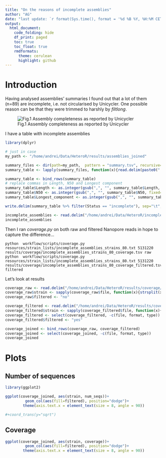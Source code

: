```yaml
---
title: "On the reasons of incomplete assemblies"
author: "AG"
date: "last update: `r format(Sys.time(), format = '%d %B %Y, %H:%M CET')`"
output:
  html_document:
    code_folding: hide
    df_print: paged
    toc: true
    toc_float: true
    rmdformats:
      theme: cerulean
      highlight: github
---
```


# Introduction

Having analysed assemblies' summaries I found out that a lot of them (n=89) are incomplete, i.e. not circularised by Unicycler.
One possible reason can be that they were trimmed to harshly by *filtlong*.

![Fig.1 Assembly completeness as reported by Unicycler](../images/assembly_completeness_barplot.png)

I have a table with incomplete assemblies
```r
library(dplyr)

# just in case
my_path <- "/home/andrei/Data/HeteroR/results/assemblies_joined"

summary_files <- dir(path=my_path,  pattern = "summary.tsv", recursive=TRUE)
summary_table <- lapply(summary_files, function(x){read.delim(paste0("../results/assemblies_joined/", x), stringsAsFactors = TRUE)})

summary_table <- bind_rows(summary_table)
# replace commas in Length, N50 and Longest component
summary_table$Length <- as.integer(gsub(",", "", summary_table$Length, fixed=TRUE))
summary_table$N50 <- as.integer(gsub(",", "", summary_table$N50, fixed=TRUE))
summary_table$Longest_component <- as.integer(gsub(",", "", summary_table$Longest_component, fixed=TRUE))

write.delim(summary_table %>% filter(Status == "incomplete"), sep="\t", quote=F)

incomplete_assemblies <- read.delim("/home/andrei/Data/HeteroR/incomplete_assemblies.tsv")
incomplete_assemblies
```

Then I ran *coverage.py* on both raw and filtered Nanopore reads in hope to capture the difference...

```
python  workflow/scripts/coverage.py resources/strain_lists/incomplete_assemblies_strains_80.txt 5131220 results/coverage/incomplete_assemblies_strains_80_coverage.tsv raw
python  workflow/scripts/coverage.py resources/strain_lists/incomplete_assemblies_strains_80.txt 5131220 results/coverage/incomplete_assemblies_strains_80_coverage_filtered.tsv filtered
```

Let's look at results

```r
coverage_raw <- read.delim("/home/andrei/Data/HeteroR/results/coverage/incomplete_assemblies_strains_80_coverage.tsv")
coverage_raw$strain <- sapply(coverage_raw$file, function(x){strsplit(x, "/")[[1]][3]})
coverage_raw$filtered <- "no"

coverage_filtered <- read.delim("/home/andrei/Data/HeteroR/results/coverage/incomplete_assemblies_strains_80_coverage_filtered.tsv")
coverage_filtered$strain <- sapply(coverage_filtered$file, function(x){strsplit(x, "/")[[1]][3]})
coverage_filtered <- select(coverage_filtered, -c(file, format, type))
coverage_filtered$filtered <- "yes"

coverage_joined <- bind_rows(coverage_raw, coverage_filtered)
coverage_joined <- select(coverage_joined, -c(file, format, type))
coverage_joined
```

# Plots

## Number of sequences

```r
library(ggplot2)

ggplot(coverage_joined, aes(strain, num_seqs))+
         geom_col(aes(fill=filtered), position="dodge")+
        theme(axis.text.x = element_text(size = 8, angle = 90))

#+coord_trans(y="sqrt")
```

## Coverage

```r
ggplot(coverage_joined, aes(strain, coverage))+
         geom_col(aes(fill=filtered), position="dodge")+
        theme(axis.text.x = element_text(size = 8, angle = 90))

```
